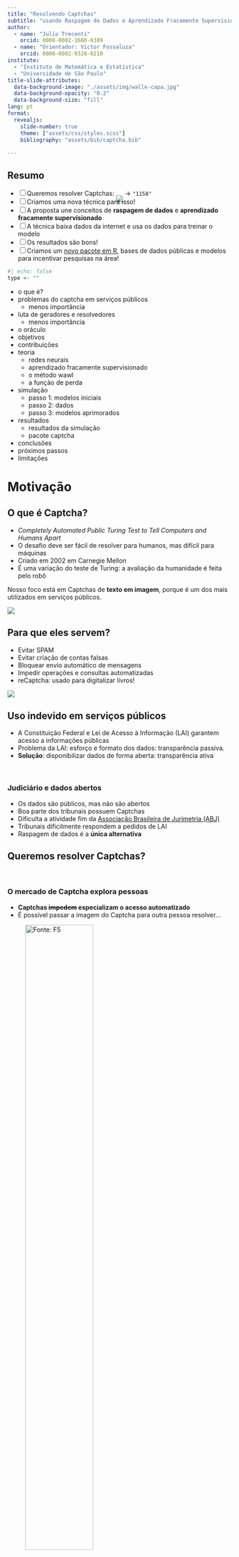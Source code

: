 ```yaml
---
title: "Resolvendo Captchas"
subtitle: "usando Raspagem de Dados e Aprendizado Fracamente Supervisionado"
author: 
  - name: "Julio Trecenti"
    orcid: 0000-0002-1680-6389
  - name: "Orientador: Victor Fossaluza"
    orcid: 0000-0002-9328-0210
institute: 
  - "Instituto de Matemática e Estatística"
  - "Universidade de São Paulo"
title-slide-attributes: 
  data-background-image: "./assets/img/walle-capa.jpg"
  data-background-opacity: "0.2"
  data-background-size: "fill"
lang: pt
format: 
  revealjs:
    slide-number: true
    theme: ["assets/css/styles.scss"]
    bibliography: "assets/bib/captcha.bib"
    
---
```



## Resumo

::: {.incremental}

- [ ] Queremos resolver Captchas: <img src="assets/img/dados_tjrs.jpg" style='margin:0px;margin: 0px 0px -15px 0px;'> -> `"1158"`
- [ ] Criamos uma nova técnica para isso!
- [ ] A proposta une conceitos de __raspagem de dados__ e __aprendizado fracamente supervisionado__
- [ ] A técnica baixa dados da internet e usa os dados para treinar o modelo
- [ ] Os resultados são bons!
- [ ] Criamos um [novo pacote em R](https://github.com/decryptr/captcha), bases de dados públicas e modelos para incentivar pesquisas na área!

:::

```r
#| echo: false
type <- ""
```


::: {.notes}

- o que é?
- problemas do captcha em serviços públicos
    - menos importância
- luta de geradores e resolvedores
    - menos importância
- o oráculo
- objetivos
- contribuições
- teoria
    - redes neurais
    - aprendizado fracamente supervisionado
    - o método wawl
    - a função de perda
- simulação
    - passo 1: modelos iniciais
    - passo 2: dados
    - passo 3: modelos aprimorados
- resultados
    - resultados da simulação
    - pacote captcha
- conclusões
- próximos passos
- limitações

:::

# Motivação {background-image="./assets/img/dados_tjmg.jpeg" background-size="200px" background-repeat="repeat" background-opacity="0.1" visibility="uncounted"}

## O que é Captcha?

- *Completely Automated Public Turing Test to Tell Computers and Humans Apart*
- O desafio deve ser fácil de resolver para humanos, mas difícil para máquinas
- Criado em 2002 em Carnegie Mellon
- É uma variação do teste de Turing: a avaliação da humanidade é feita pelo robô

Nosso foco está em Captchas de __texto em imagem__, porque é um dos mais utilizados em serviços públicos.

![](assets/img/captcha.gif){fig-align="center"}

## Para que eles servem? {visibility='`r type`'}

- Evitar SPAM
- Evitar criação de contas falsas
- Bloquear envio automático de mensagens
- Impedir operações e consultas automatizadas
- reCaptcha: usado para digitalizar livros!

![](assets/img/recaptcha-example.gif){fig-align="center"}


## Uso indevido em serviços públicos

- A Constituição Federal e Lei de Acesso à Informação (LAI) garantem acesso a informações públicas
- Problema da LAI: esforço e formato dos dados: transparência passiva.
- __Solução__: disponibilizar dados de forma aberta: transparência ativa

<br/>

:::{.fragment .fade-in}

### Judiciário e dados abertos

- Os dados são públicos, mas não são abertos
- Boa parte dos tribunais possuem Captchas
- Dificulta a atividade fim da [Associação Brasileira de Jurimetria (ABJ)](https://abj.org.br)
- Tribunais dificilmente respondem a pedidos de LAI
- Raspagem de dados é a __única alternativa__

:::

## Queremos resolver Captchas? {auto-animate=true}

<br/>

### O mercado de Captcha explora pessoas

- __Captchas ~~impedem~~ especializam o acesso automatizado__
- É possível passar a imagem do Captcha para outra pessoa resolver...

![[Fonte: F5](https://www.f5.com/labs/articles/cisotociso/i-was-a-human-captcha-solver)](assets/img/2captcha.gif){width=60%}

## Queremos resolver Captchas? {auto-animate=true}

<br/>

### O mercado de Captcha explora pessoas

- __Captchas ~~impedem~~ especializam o acesso automatizado__
- É possível passar a imagem do Captcha para outra pessoa resolver...

### Resolver Captchas é bom para a ciência

- Captcha e inteligência artificial estão conectados
- Quando se resolvem Captchas, a ciência se desenvolve


<!-- ---------------------------------------------- -->

# Estado da arte {background-image="./assets/img/dados_tjmg.jpeg" background-size="200px" background-repeat="repeat" background-opacity="0.1" visibility="uncounted"}

## Uma luta de geradores e resolvedores

::: {.notes}
- Luta entre geradores e resolvedores
- Avanços em inteligência artificial e processamento de imagens
- Redes neurais como ferramentas úteis para resolver Captchas
- reCaptcha v1: digitalização de livros
- reCaptcha v2: identificação de objetos e animais
- Artigo da Google
- reCaptcha v3: verificação ativa do agente, foco em padrões de acesso
:::


```r
#| out-width: 100%
#| out-height: 800px
library(timevis)
tibble::tribble(
  ~id,                                     ~content, ~start, ~end,
    1,                            "Criação<br/>do site",   "2000-01-01", NA,
    2,                                "Tech. report",   "2002-01-01",   NA,
    3,                              "Paper original",   "2003-01-01",   NA,
    4,                        "Primeiro resolvedor",   "2003-01-01",   NA,
    5,                 "Aplicação de<br/>redes neurais",   "2004-01-01",   NA,
    6,                               "reCaptcha V1",   "2008-01-01", NA,
    7,             "reCaptcha comprada<br/>pela Google",   "2009-01-01",   NA,
    8, "resolvendo reCaptcha V1<br/>com 99,8% de acurácia",   "2013-01-01",   NA,
    9,                               "reCaptcha V2",   "2014-01-01", NA,
   10,                    "resolvendo<br/>reCaptcha V2",   "2017-01-01",   NA,
   11,                               "reCaptcha V3<br/>(fim da necessidade<br/>de usar Captchas)",   "2018-01-01", NA
  ) |> 
  dplyr::mutate(
    style = paste0(
      "font-size: .7em;background-color:", 
      c(rep("lightblue", 5), "lightgreen", "lightblue", "lightblue",
        "lightgreen", "lightblue", "lightgreen")
    ),
    # type = c(rep("box", 5), "range", "box", "box", "range", "box", "range"),
    # group = c(rep(2, 5), 1, 2, 2, 1, 2, 1)
  ) |> 
timevis::timevis(
  height = 500
)
```


## A luta acabou, mas os Captchas não {visibility='`r type`'}

- Captchas praticamente __não são necessários__ nos dias de hoje
- Ninguém venceu a luta; ela mudou de foco para __verificação ativa__
- Captchas se tornaram obsoletos, servindo principalmente para:
    - Pesquisa científica em inteligência artificial
    - Atrapalhar a vida de quem faz pesquisa com dados públicos

## Desafios atuais de pesquisa

- __Reduzir__ a quantidade __anotações necessárias__ para resolver um Captcha
- Criar __resolvedores__ de Captcha __universais__
- Abordagens recentes: redes generativas adversariais (GANs) e similares
- Trabalhos recentes: @yeAnotherTextCaptcha2018; @wangMakeComplexCaptchas2021.

<!-- ---------------------------------------------- -->

# Nova abordagem {background-image="./assets/img/dados_tjmg.jpeg" background-size="200px" background-repeat="repeat" background-opacity="0.1" visibility="uncounted"}

## Objetivo {auto-animate=true}

::: {style="margin-top: 200px; font-size: 1.3em; color: royalblue;"}
Desenvolver um método __inovador__, chamado WAWL (*Web Automatic Weak Learning*) para resolver Captchas, misturando técnicas de __aprendizado profundo__ com __raspagem de dados__ e aproveitando os dados fornecidos pelo oráculo.
:::

## Objetivos específicos {auto-animate=true}

Desenvolver um método __inovador__, chamado WAWL (*Web Automatic Weak Learning*) para resolver Captchas, misturando técnicas de __aprendizado profundo__ com __raspagem de dados__ e aproveitando os dados fornecidos pelo oráculo.

1.  Descrever o método proposto e estudar suas características.
2.  Construir e disponibilizar um repositório de dados para realização de mais pesquisas no ramo.
3.  Ajustar modelos e testar a eficácia do método.
4.  Disponibilizar um pacote computacional aberto que possibilita a implementação de soluções para resolver Captchas presentes em serviços públicos.

## Contribuições {.center .center-x}

:::{.columns}

:::{.column width="33%" .incremental}

### Pesquisa

- União entre áreas de aprendizado de máquinas e raspagem de dados
- Aplicação inovadora do aprendizado fracamente supervisionado com base potencialmente infinita

:::

:::{.column width="33%" .incremental}

### Aplicações

- O WAWL traz bons resultados empíricos
- Novos modelos disponíveis
- Destravamos algumas pesquisas aplicada no Brasil


:::

:::{.column width="33%" .incremental}

### Sociedade

- Novo pacote `{captcha}` disponível para comunidade
- Novas bases de dados disponíveis
- Desincentivo aos mercados que exploram pessoas


:::

:::

## A oportunidade

- Quando preenchemos um Captcha no site, ele nos diz se acertamos ou não
- Mas a informação é limitada: o site só diz de __acertamos__ ou __erramos__.
- É como um __oráculo__, que sempre nos diz verdade, mas de forma incompleta.

:::{width="80%"}

![Fonte: The Matrix](assets/img/cookie.gif){fig-align="center" width="50%"}

:::

## O que é oráculo?

![](assets/img/esquema-oraculo.png){fig-align="center"}

- Conceito de oráculo: resposta do site sobre acerto/erro
- Oráculos existem em todos os sites com Captchas, por construção
- Podem fornecer mais ou menos informação, dependendo da __quantidade de chutes__ permitida para um mesmo Captcha

## Nossa solução {background-image="./assets/img/walle.webp" background-opacity="0.2" .center .center-x}

::: {style="margin-top: 200px; font-size: 1.4em"}

- Técnica proposta: Web Automatic Weak Learning (WAWL)

- Obtém novos dados automaticamente

- Combina __raspagem de dados__ e __aprendizado fracamente supervisionado__

:::

## Como funciona?

![](assets/img/wawl.png){fig-align="center"}

- Modelo inicial: pode ser ajustado com uma base completamente anotada
- Também pode ser um super-modelo generalista

## Vantagens do WAWL

- Aproveita os recursos disponíveis: __base de dados__ virtualmente __infinita__
- Fácil de implementar: só precisa de uma __mudança na função de perda__
- __Depende de um raspador__, cujo tempo de desenvolvimento é __negligenciável__ devido à necessidade de construí-los na prática


## Arquitetura da rede neural {visibility='`r type`'}

```r
#| label: fig-diagrama-modelo-cnn
#| fig-cap: "Diagrama representando o modelo utilizado de forma genérica, com todos os componentes e subcomponentes apresentados de forma esquemática"
knitr::include_graphics("assets/img/diagrama-modelo-cnn.png")
```

## Adaptação da função de perda

- Função de perda adaptada para informação limitada do oráculo
- Considera rótulos corretos e incorretos

$$\mathcal L(g(\mathbf x), {\mathbf y}) = -\log\left[1 - \sum_{y \in \mathcal A} {g_y}(\mathbf x) I(y\notin {\mathbf y})\right]$$

- Quando a informação é __parcial__, a __perda é maior__ quando o modelo dá alta probabilidade para um __rótulo incorreto__.
- Quando a informação é __completa__, utilizamos a função de __perda original__.

## Exemplo {visibility='`r type`'}

:::{.fragment}
Rótulo incorreto com __alta__ probabilidade

- Rede neural retorna 0.99 para rótulo incorreto $j$

$$\mathcal L(g(\mathbf x), \{1,\dots,10\}\setminus \{j\}) = -\log\left[1-{g_j}(\mathbf x)\right] = -\log\left[1-0.99 \right] = 4.61$$

- Penalização __maior__ para predição incorreta

:::

<hr/>

:::{.fragment}
Rótulo incorreto com __baixa__ probabilidade

- Rede neural retorna 0.01 para rótulo incorreto $k$

$$\mathcal L(g(\mathbf x), \{1,\dots,10\}\setminus \{k\}) = -\log\left[1-{g_k}(\mathbf x)\right] = -\log\left[1-0.01 \right] = 0.01$$

- Penalização menor para predição menos provável

:::

## Aprendizado fracamente supervisionado {visibility='`r type`'}

Generalização do aprendizado estatístico: contempla aprendizado supervisionado, aprendizado semi-supervisionado e vários tipos de supervisão fraca (rótulos incorretos, rótulos incompletos, etc) e sem supervisão.

:::{}
![Exemplo de supervisor fraco](assets/img/office.gif)
:::

- __Nosso caso__: Aprendizado com dados parcialmente rotulados (PLL): parte da base anotada sem erros, parte com lista de rótulos possíveis.

- __Rótulos parciais__: lista de possíveis valores para $y$, incluindo o correto.

- __Rótulos complementares__: a lista de possíveis valores inclui todos os valores menos 1. No nosso caso, a tentativa errada que vem do oráculo.

## Como demonstrar que funciona? {visibility='`r type`'}

- __Passo-a-passo__: escrever distribuição dos dados, reescrever função de risco, criar estimador e demonstrar convergência

- A partir da distribuição dos dados, reescreve-se a função de risco do problema completamente supervisionado em termos do problema de rótulos parciais.

- Considerando que $f^*$ é a função obtida em um problema completamente supervisionado, $\hat{f}$ é a função obtida no problema com rótulos parciais e seguindo algumas suposições adicionais, demonstra-se que 

$$|\mathcal R(\hat f) - \mathcal R(f^*)|$$

é limitada e converge para zero quando tamanho da amostra vai para infinito. Geralmente, utiliza-se a *teoria de complexidade de Rademacher* na demonstração [@fengProvablyConsistentPartiallabel2020].

## Situação atual {visibility='`r type`'}

- Os trabalhos existentes demonstram convergência independentemente da função de perda (sob certas suposições), para algumas distribuições específicas dos dados rotulados parcialmente.

- Também existem demonstrações para funções de perda específicas (diferentes da nossa), que independem da distribuição dos dados. No entanto, essas soluções envolvem apenas rótulos complementares, não rótulos complementares múltiplos. 

- Até o momento, não existe uma demonstração que aborde exatamente os dados da metodologia WAWL. No entanto, a função de perda proposta é bastante natural e pode ser adaptada de @yuLearningBiasedComplementary2018.

- Adicionalmente, o fato de observarmos rótulos complementares múltiplos tende a proporcionar resultados melhores, já que nesse caso temos mais informação.

# Simulação {background-image="./assets/img/dados_tjmg.jpeg" background-size="200px" background-repeat="repeat" background-opacity="0.1" visibility="uncounted"}

## Lista de Captchas {.scrollable}

|Nome   |Exemplo             |Descrição                                         
|:------|:-------------------|:---------------------------------------------------|
|cadesp |![cadesp](assets/img/dados_cadesp.jpg){height=80px}|Centro de Apoio ao Desenvolvimento da Saude Publica |
|esaj   |![esaj](assets/img/dados_esaj.png){height=80px}|Tribunal de Justica da Bahia                        |
|jucesp |![jucesp](assets/img/dados_jucesp.jpg){height=80px}|Junta Comercial de Sao Paulo                        |
|rfb    |![rfb](assets/img/dados_rfb.png){height=80px}|Receita Federal                                     |
|sei    |![sei](assets/img/dados_sei.png){height=80px}|Sistema Eletronico de Informacoes - ME              |
|tjmg   |![tjmg](assets/img/dados_tjmg.jpeg){height=80px}|Tribunal de Justica de Minas Gerais                 |
|tjpe   |![tjpe](assets/img/dados_tjpe.png){height=80px}|Tribunal de Justica de Pernambuco                   |
|tjrs   |![tjrs](assets/img/dados_tjrs.jpg){height=80px}|Tribunal de Justica do Rio Grande do Sul            |
|trf5   |![trf5](assets/img/dados_trf5.jpg){height=80px}|Tribunal Regional Federal 5                         |
|trt    |![trt](assets/img/dados_trt.jpeg){height=80px}|Tribunal Regional do Trabalho 3                     |


## Captchas artificiais

- Facilita testes e simulações
- Evita necessidade de acesso à internet e construção de bases de dados específicas

:::{}

```r
#| label: fig-captcha-r-exemplo
#| fig-cap: Exemplo de captcha gerado pela função `captcha::captcha_generate()`
#| out-width: 50%
set.seed(5)
gen <- captcha::captcha_generate()
gen$lab <- NULL
plot(gen)
```   

:::
   
## Para baixar os dados {auto-animate=true}

### Raspagem de dados

```r
#| label: fig-fluxo-web-scraping
#| fig-cap: "Ciclo da raspagem de dados. Fonte: [curso de Web Scraping da Curso-R](https://curso-r.github.io/main-web-scraping)"
#| out-width: 80%

knitr::include_graphics("assets/img/cycle.png")
```

- Cada Captcha ganhou uma função `captcha_access()` e outra `captcha_test()`. 
- Códigos disponíveis no pacote [`{captchaDownload}`](https://github.com/jtrecenti/captchaDownload).


## Para baixar os dados {auto-animate=true}

### Raspagem de dados

- Cada Captcha ganhou uma função `captcha_access()` e outra `captcha_test()`. 
- Códigos disponíveis no pacote [`{captchaDownload}`](https://github.com/jtrecenti/captchaDownload).

### Bases disponíveis

- As bases de dados com imagens anotadas foram disponibilizadas na aba de lançamentos (*releases*) do [repositório principal do projeto de pesquisa](https://github.com/decryptr/captcha/releases). 

- As bases e modelos ajustados estão disponíveis para quem tiver interesse em fazer novas pesquisas e utilizar os resultados em suas aplicações.

## Simulação em 3 passos  {visibility='`r type`'}

:::{.columns}
:::{.column width=33% .incremental}
#### 1. Modelo Inicial

__Objetivo__: Obter modelos preditivos de Captchas com diferentes acurácias

- Construção de amostras de dados com subconjuntos das bases completas
- Aplicação modelos com diferentes hiperparâmetros
- Seleção do melhor modelo para cada tamanho de amostra

:::

:::{.column width=33% .incremental}

#### 2. Dados

__Objetivo__: Construir bases de dados utilizando o oráculo

- Filtro de modelos com acurácia entre 5% e 50%
- Coleta de imagens com diferentes quantidades de tentativas (1, 5 e 10)
- Construção de bases de teste

:::

:::{.column width=33% .incremental}

#### 3. Modelo Final

__Objetivo__: Ajustar modelo final para as 65 bases de treino disponíveis

- Modificação da função de perda do modelo
- Busca de hiperparâmetros e ajuste de modelos para cada base de dados
- Comparação de acurácias iniciais e finais

:::

:::

## Simulação em 3 passos

<br/><br/>

:::{.columns}
:::{.column width=33% .incremental}

#### 1. Modelo Inicial

Obter modelos preditivos de Captchas com diferentes acurácias

:::

:::{.column width=33% .incremental}

#### 2. Dados

Construir bases de dados utilizando o oráculo

:::

:::{.column width=33% .incremental}

#### 3. Modelo Final

Ajustar modelo final para as bases de treino construídas

:::

:::

::: {.fragment}

<hr/>

<br/>

### Experimentos adicionais

- Aplicação iterada do WAWL para verificar melhorias
- Aprendizado online: incorporação do download de dados dentro da construção do *minibatch*

:::

# Resultados {background-image="./assets/img/dados_tjmg.jpeg" background-size="200px" background-repeat="repeat" background-opacity="0.1" visibility='uncounted'}


## Resultado geral {visibility='`r type`'}

```r
#| echo: false
total_sim <- doutorado::da_results_simulacao |> 
  dplyr::distinct(captcha, n, ntry) |> 
  nrow()

ganho_medio <- doutorado::da_results_simulacao |> 
  dplyr::select(-model) |> 
  tidyr::pivot_wider(names_from = fase, values_from = acc) |> 
  with(mean(oraculo / inicial)) |> 
  scales::percent()

ganho_absoluto <- doutorado::da_results_simulacao |> 
  dplyr::select(-model) |> 
  tidyr::pivot_wider(names_from = fase, values_from = acc) |> 
  with(mean(oraculo - inicial)) |> 
  scales::percent()
```

- Total de simulações[^1]: `r total_sim`
- Variação: tipo de Captcha, acurácia do modelo inicial, tentativas no oráculo

- __Ganho médio__: `r ganho_medio`: mais de 3 vezes a acurácia do modelo inicial.
- __Ganho absoluto__: `r ganho_absoluto`. Aumento médio na acurácia de 33%.

[^1]: Base de dados: [Repositório da tese](https://github.com/jtrecenti/doutorado). Contém: Captcha ajustado, observações do modelo inicial, tentativas do oráculo, etapa de simulação, caminho do modelo ajustado, acurácia obtida

## Resultados do WAWL

Ganho relativo maior que 3x; ganho absoluto de 33%.

```r
#| label: fig-simulacao-captcha
#| fig-width: 8
#| fig-height: 5
#| out-width: 100%
#| fig-cap: "Resultados da simulação por captcha, quantidade de tentativas e modelo inicial."

doutorado::da_results_simulacao |>
  dplyr::select(-model) |>
  dplyr::mutate(ntry2 = dplyr::case_when(
    ntry == "01" ~ "Apenas 1",
    TRUE ~ "Mais de 1"
  )) |>
  tidyr::pivot_wider(names_from = fase, values_from = acc) |> 
  dplyr::group_by(captcha, ntry) |> 
  dplyr::mutate(inicial_cut = cut(
    inicial, c(0, .1, .35, .6),
    labels = c("Até 10%", "Entre 10% e 35%", "Mais de 35%")
  )) |> 
  dplyr::rename(wawl = oraculo) |> 
  tidyr::pivot_longer(
    c(inicial, wawl), 
    names_to = "fase", 
    values_to = "acc"
  ) |> 
  ggplot2::ggplot(ggplot2::aes(
    x = fase, y = acc,
    colour = inicial_cut,
    linetype = ntry2,
    group = paste(captcha, n, ntry))
  ) +
  ggplot2::geom_point() +
  ggplot2::geom_line() +
  ggplot2::scale_colour_viridis_d(begin = .2, end = .8, option = "A") +
  ggplot2::scale_y_continuous(labels = scales::percent) +
  ggplot2::facet_wrap(~captcha) +
  ggthemes::theme_hc(base_size = 13) +
  ggplot2::labs(
    x = "Técnica",
    y = "Acurácia",
    colour = "Modelo inicial",
    linetype = "# Tentativas"
  ) +
  ggplot2::theme(
    legend.position = "right"
  )
```

## Aplicação iterada

A utilização da técnica levou o modelo a uma acurácia de 100%.

```r
#| label: fig-aplicacao-iterada
#| fig-cap: "Resultados da aplicação iterativa do WAWL"
#| fig-width: 7
#| fig-height: 4
#| out-width: 85%

dados_iteracao_trf5 <- tibble::tribble(
  ~n, ~ntry,         ~tempo,              ~acc,
  "00101",  "01",    "acc_antes", 0.238095238095238,
  "00101",  "01", "acc_oraculo1",             0.705,
  "00101",  "01", "acc_oraculo2",                 1
)

dados_iteracao_trf5 |> 
  ggplot2::ggplot(ggplot2::aes(x = tempo, y = acc)) +
  ggplot2::geom_col(fill = viridis::viridis(2,.9,.3,.7,1,"A")[1], width = .5) +
  ggplot2::scale_y_continuous(labels = scales::percent) +
  ggplot2::scale_x_discrete(
    labels = c(
      "Modelo Inicial\n(n=100)", 
      "Primeira iteração\ndo WAWL\n(n=1000)", 
      "Segunda iteração\ndo WAWL\n(n=2000)"
    )
  ) +
  ggplot2::labs(
    x = "",
    y = "Acurácia"
  ) +
  ggplot2::theme_minimal(14)

```

O resultado sugere que o método WAWL pode ser aplicado iterativamente para aprimorar o aprendizado do modelo.

## Aprendizado online

A partir do modelo inicial 11% de acurácia. 

```r
#| label: fig-online-learning
#| fig-cap: "Resultados do experimento com aprendizado online"
#| fig-width: 7
#| fig-height: 4
#| out-width: 80%
doutorado::da_online |> 
  ggplot2::ggplot() +
  ggplot2::aes(x = epoch, y = captcha.acc) +
  ggplot2::geom_hline(
    yintercept = max(doutorado::da_online$captcha.acc),
    colour = "purple", linetype = 2
  ) +
  ggplot2::geom_line(linewidth = 1.3) +
  ggplot2::geom_point(alpha = .8) +
  ggthemes::theme_hc(14) +
  ggplot2::scale_y_continuous(labels = scales::percent, limits = c(0,1)) +
  ggplot2::scale_x_continuous(limits = c(0, 104)) +
  ggplot2::labs(x = "Época", y = "Acurácia (base de validação)") +
  ggplot2::annotate(
    "text",
    x = 100,
    y = max(doutorado::da_online$captcha.acc),
    label = scales::percent(max(doutorado::da_online$captcha.acc)),
    vjust = -.4,
    hjust = -.1,
    size = 3.5,
    colour = "purple"
  )
```

Após 100 épocas, o modelo baixou 6391 imagens e chegou em uma acurácia de 87% na base de teste.  

:::{.notes}

- Integração direta da raspagem de dados no ciclo de aprendizagem
- Modelo, função de perda e base de testes idênticos à simulação completa
- Minibatch construído baixando dados diretamente da internet
- Probabilidade de 80% para baixar novos casos
- Minibatch de 40 observações
- Época definida como 2 minibatches

:::

## Conclusões sobre o Método WAWL {visibility='`r type`'}

- Resultados expressivos e consistentes
- Aproveita oportunidade de feedback oráculo múltiplo
- Aplicação possível para modelos iniciais fracos (acurácia até 10%)
- Factível para bases pequenas ou modelos generalistas


## Pacote `{captcha}`

![](assets/img/diagram.png){fig-align="center"}

- Pacote submetido ao __Journal of Open Source Software (JOSS)__.
- Atualmente, é uma revista conceito B1 no sistema Sucupira (CAPES).
- No momento, [estão avaliando se o tema está dentro do escopo da revista](https://github.com/openjournals/joss-reviews/issues/5286).

# Conclusões {background-image="./assets/img/dados_tjmg.jpeg" background-size="200px" background-repeat="repeat" background-opacity="0.1" visibility="uncounted"}

## Principais avanços {.center}

:::{.columns}
:::{.column width=30%}

#### Pesquisa bibliográfica

- Histórico dos Captchas
- Uso em serviços públicos
- Incentivo para mão de obra precária
- Estado da arte na parte estatística

:::
:::{.column width=30%}

#### Avanço metodológico

- Método WAWL
- Raspagem de dados
- Aprendizado estatístico com rótulos parciais
- Aumento de acurácia sem anotação manual

:::
:::{.column width=30%}

#### Resultados Empíricos

- Acurácia do modelo aumentada em 3x
- Possibilidade de aplicação iterada para maior poder preditivo
- Possibilidade de aplicação de aprendizado online

:::
:::

## Principais contribuições {.center}

::: {.columns}

::: {.column width=33%}
#### Pesquisa acadêmica

- Aprendizado com rótulos parciais
- Raspagem de dados em estatística
- Exploração de oráculos
:::

::: {.column width=33%}

#### Comunidade de programação

- Pacote `{captcha}`
- Disponibilização de dados e modelos

:::

::: {.column width=33%}
#### Sociedade em geral

- Quebra de incentivo nefasto
- Impacto positivo nas relações de trabalho
:::

:::

## Próximos passos

### Aprimoramentos

- Resultados matemáticos mais robustos
- Estudo mais completo da aplicação iterada
- Estudo mais completo do aprendizado online

### Extensões

- Modelo geral de resolução de Captchas 
- Integração com GPT-4?


# Obrigado!  {visibility='uncounted'}

:::{.walle}
![](assets/img/walle.gif)
:::

## Referências usadas na apresentação

::: {#refs}
:::

<hr/>

:::{.footnote}

Para uma lista completa de referências, ver o [repositório da tese](https://jtrecenti.github.io/doutorado/bibliografia.html).

:::
